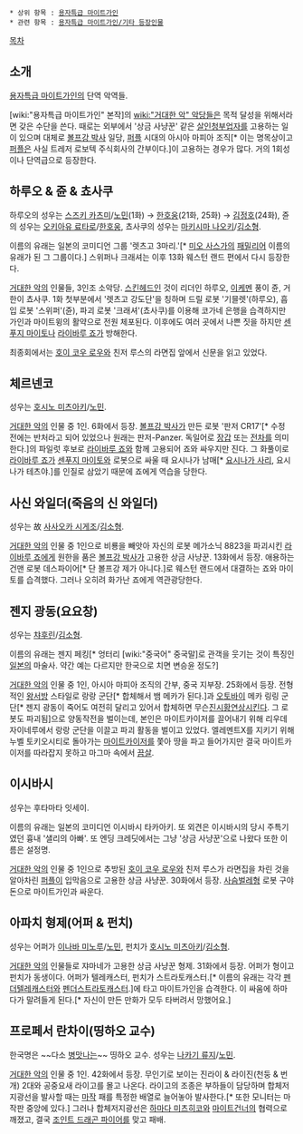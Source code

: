  * 상위 항목 : [[용자특급 마이트가인]]
 * 관련 항목 : [[용자특급 마이트가인/기타 등장인물]]

[[목차]]
== 소개 ==
[[용자특급 마이트가인]]의 단역 악역들.

[wiki:"용자특급 마이트가인" 본작]의 [[wiki:"거대한 악" 악당들]]은 목적 달성을 위해서라면 갖은 수단을 쓴다. 때로는 외부에서 '상금 사냥꾼' 같은 [[살인청부업자]]를 고용하는 일이 있으며 대체로 [[볼프강 박사]] 일당, [[퍼플]] 시대의 아시아 마피아 조직[* 이는 명목상이고 [[퍼플]]은 사실 트레저 로보텍 주식회사의 간부이다.]이 고용하는 경우가 많다. 거의 1회성이나 단역급으로 등장한다.

== 하루오 & 쥰 & 쵸사쿠 == 
하루오의 성우는 [[스즈키 카츠미]]/[[노민]](1화) → [[한호웅]](21화, 25화) → [[김정호]](24화), 쥰의 성우는 [[오키아유 료타로]]/[[한호웅]], 쵸사쿠의 성우는 [[마키시마 나오키]]/[[김소형]].

이름의 유래는 일본의 코미디언 그룹 '렛츠고 3마리.'[* [[미오 사스가]]의 [[패밀리어]] 이름의 유래가 된 그 그룹이다.] 스위퍼나 크래셔는 이후 13화 웨스턴 랜드 편에서 다시 등장한다.

[[거대한 악]]의 인물들, 3인조 소악당. [[스킨헤드]]인 것이 리더인 하루오, [[이케멘]] 풍이 쥰, 거한이 쵸사쿠. 1화 첫부분에서 '렛츠고 강도단'을 칭하며 드릴 로봇 '기믈렛'(하루오), 흡입 로봇 '스위퍼'(쥰), 파괴 로봇 '크래셔'(쵸사쿠)를 이용해 코가네 은행을 습격하지만 가인과 마이트윙의 활약으로 전원 체포된다. 이후에도 여러 곳에서 나쁜 짓을 하지만 [[센푸지 마이토]]나 [[라이바루 죠]]가 방해한다.

최종회에서는 [[호이 코우 로우]]와 친저 루스의 라면집 앞에서 신문을 읽고 있었다. 

== 체르넨코 ==
성우는 [[호시노 미츠아키]]/[[노민]].
 
[[거대한 악]]의 인물 중 1인. 6화에서 등장. [[볼프강 박사]]가 만든 로봇 '판저 CR17'[* 수정 전에는 반처라고 되어 있었으나 원래는 판저-Panzer. 독일어로 [[장갑]] 또는 [[전차]]를 의미한다.]의 파일럿 후보로 [[라이바루 죠]]와 함께 고용되어 죠와 싸우지만 진다. 그 화풀이로 [[라이바루 죠]]가 [[센푸지 마이토]]와 로봇으로 싸울 때 요시나가 남매[* [[요시나가 사리]], 요시나가 테츠야.]를 인질로 삼았기 때문에 죠에게 역습을 당한다. 

== 사신 와일더(죽음의 신 와일더) == 
성우는 故 [[사사오카 시게조]]/[[김소형]].

[[거대한 악]]의 인물 중 1인으로 비룡을 빼앗아 자신의 로봇 메가소닉 8823을 파괴시킨 [[라이바루 죠]]에게 원한을 품은 [[볼프강 박사]]가 고용한 상금 사냥꾼. 13화에서 등장. 애용하는 건맨 로봇 데스파이어[* 단 볼프강 제가 아니다.]로 웨스턴 랜드에서 대결하는 죠와 마이토를 습격했다. 그러나 오히려 화가난 죠에게 역관광당한다.

== 젠지 광동(요요창) ==
성우는 [[챠후린]]/[[김소형]].

이름의 유래는 젠지 페킹[* 엉터리 [wiki:"중국어" 중국말]로 관객을 웃기는 것이 특징인 [[일본]]의 마술사. 약간 예는 다르지만 한국으로 치면 변승윤 정도?]

[[거대한 악]]의 인물 중 1인, 아시아 마피아 조직의 간부, 중국 지부장. 25화에서 등장. 전형적인 [[왕서방]] 스타일로 랑랑 군단[* 합체해서 뱀 메카가 된다.]과 [[오토바이]] 메카 링링 군단[* 젠지 광동이 죽어도 여전히 달리고 있어서 합체하면 무슨[[진시황]]연상시킨다. 그 로봇도 파괴됨]으로 양동작전을 벌이는데, 본인은 마이트카이저를 끌어내기 위해 리우데자이네루에서 랑랑 군단을 이끌고 파괴 활동을 벌이고 있었다. 엘레멘트X를 지키기 위해 누벨 토키오시티로 돌아가는 [[마이트카이저]]를 쫓아 땅을 파고 들어가지만 결국 마이트카이저를 따라잡지 못하고 마그마 속에서 [[끔살]].

== 이시바시 ==
성우는 후타마타 잇세이.

이름의 유래는 일본의 코미디언 이시바시 타카아키. 또 외견은 이시바시의 당시 주특기였던 흉내 '샐리의 아빠'. 또 엔딩 크레딧에서는 그냥 '상금 사냥꾼'으로 나왔다 또한 이름은 설정명. 
 
[[거대한 악]]의 인물 중 1인으로 추방된 [[호이 코우 로우]]와 친저 루스가 라면집을 차린 것을 알아차린 [[퍼플]]이 입막음으로 고용한 상금 사냥꾼. 30화에서 등장. [[사슴벌레]]형 로봇 구야돈으로 마이트가인과 싸운다.

== 아파치 형제(어퍼 & 펀치) ==
성우는 어퍼가 [[이나바 미노루]]/[[노민]], 펀치가 [[호시노 미츠아키]]/[[김소형]].

[[거대한 악]]의 인물들로 쟈마네가 고용한 상금 사냥꾼 형제. 31화에서 등장. 어퍼가 형이고 펀치가 동생이다. 어퍼가 텔레캐스터, 펀치가 스트라토캐스터.[* 이름의 유래는 각각 [[펜더]][[텔레캐스터]]와 [[펜더스트라토캐스터]].]에 타고 마이트가인을 습격한다. 이 싸움에 하마다가 말려들게 된다.[* 자신이 만든 만화가 모두 타버려서 망했어요.]

== 프로페서 란차이(띵하오 교수) ==
한국명은 ~~다소 [[병맛]]나는~~ 띵하오 교수. 성우는 [[나카기 류지]]/[[노민]].

[[거대한 악]]의 인물 중 1인. 42화에서 등장. 무인기로 보이는 진라이 & 라이진(천둥 & 번개) 2대와 공중요새 라이고를 몰고 나온다. 라이고의 조종은 부하들이 담당하며 합체저지광선을 발사할 때는 [[마작]] 패를 특정한 배열로 늘어놓아 발사한다.[* 또한 모니터는 마작판 중앙에 있다.] 그러나 합체저지광선은 [[하마다 미츠히코]]와 [[마이트건너]]의 협력으로 깨졌고, 결국 [[조인트 드래곤 파이어]]를 맞고 패배.

